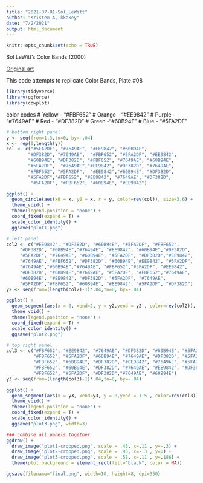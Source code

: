 ```yaml
---
title: "2021-07-01-Sol_LeWitt"
author: "Kristen A, kkakey"
date: "7/2/2021"
output: html_document
---
```


```r
knitr::opts_chunk$set(echo = TRUE)
```

Sol LeWitt's Color Bands (2000)

[Original art](https://www.sollewittprints.org/artwork/lewitt-raisonne-2000-07/)

This code attempts to replicate Color Bands, Plate #08

```r
library(tidyverse)
library(ggforce)
library(cowplot)
```

color codes
# Yellow - "#FBF652"
# Orange - "#EE9842"
# Purple - "#7649AE"
# Red - "#DF382D"
# Green -"#60B94E"
# Blue - "#5FA2DF"

```r
# bottom right panel
y <- seq(from=1.3,to=0, by=-.04)
x <- rep(0,length(y))
col <- c("#5FA2DF", "#7649AE", "#EE9842", "#60B94E", 
        "#DF382D", "#7649AE",  "#FBF652", "#5FA2DF", "#EE9842",
        "#60B94E", "#DF382D", "#FBF652", "#7649AE", "#60B94E", 
        "#5FA2DF",  "#7649AE","#EE9842", "#DF382D", "#7649AE",
        "#FBF652", "#5FA2DF",  "#EE9842","#60B94E", "#DF382D", 
        "#5FA2DF","#FBF652", "#EE9842", "#7649AE", "#DF382D", 
         "#5FA2DF", "#FBF652", "#60B94E", "#EE9842")

ggplot() +
  geom_circle(aes(x0 = x, y0 = x, r = y, color=rev(col)), size=3.6) +
  theme_void() +
  theme(legend.position = "none") +
  coord_fixed(expand = T) +
  scale_color_identity() +
  ggsave("plot1.png")
```

```r
# left panel
col2 <- c("#EE9842", "#DF382D", "#60B94E", "#5FA2DF", "#FBF652",
     "#DF382D", "#60B94E","#7649AE", "#EE9842", "#60B94E","#DF382D",
     "#5FA2DF", "#7649AE", "#60B94E", "#5FA2DF", "#DF382D","#EE9842", 
     "#7649AE", "#FBF652", "#DF382D", "#60B94E","#EE9842", "#5FA2DF",
     "#7649AE","#60B94E","#7649AE", "#FBF652","#5FA2DF", "#EE9842", 
     "#DF382D", "#60B94E","#7649AE", "#5FA2DF", "#FBF652","#7649AE", 
     "#60B94E", "#EE9842", "#DF382D", "#5FA2DF", "#7649AE",
     "#5FA2DF","#FBF652", "#60B94E", "#EE9842", "#5FA2DF", "#DF382D")
y2 <- seq(from=(length(col2)-1)*.04,to=0, by=-.04)

ggplot() +
  geom_segment(aes(x = 0, xend=2, y = y2,yend = y2 , color=rev(col2)), size=4.3) +
  theme_void() +
  theme(legend.position = "none") +
  coord_fixed(expand = T) +
  scale_color_identity() +
  ggsave("plot2.png")
```

```r
# top right panel
col3 <- c("#FBF652", "#EE9842", "#7649AE", "#DF382D", "#60B94E", "#5FA2DF", 
          "#FBF652", "#5FA2DF", "#60B94E", "#7649AE", "#DF382D", "#5FA2DF",
          "#FBF652", "#60B94E", "#DF382D", "#EE9842", "#7649AE", "#5FA2DF",
          "#FBF652", "#60B94E", "#DF382D", "#7649AE", "#EE9842", "#DF382D",
          "#FBF652", "#5FA2DF", "#DF382D","#7649AE", "#60B94E")
y3 <- seq(from=(length(col3)-1)*.04,to=0, by=-.04)

ggplot() +
  geom_segment(aes(x = y3, xend=y3, y = 0,yend = 1.5 , color=rev(col3)), size=4.3) +
  theme_void() +
  theme(legend.position = "none") +
  coord_fixed(expand = T) +
  scale_color_identity() +
  ggsave("plot3.png", width=3)
```

```r
### combine all panels together
ggdraw() + 
  draw_image("plot1-cropped.png", scale = .45, x=.11 , y=-.3) +
  draw_image("plot2-cropped.png", scale = .95, x=-.3 , y=0) +
  draw_image("plot3-cropped.png", scale = .58, x=.11 , y=.186) +
  theme(plot.background = element_rect(fill="black", color = NA)) 

ggsave(filename="final.png", width=10, height=8, dpi=350)
```


